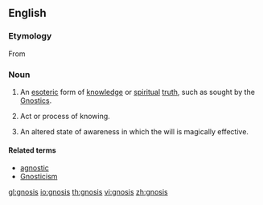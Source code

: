 ==English==

===Etymology===
From {{etyl|grc}} {{term|lang=grc|γνώσις||tr=gnósis|knowledge}}

===Noun===
{{wikipedia}}
{{en-noun|gnoses}}

# {{gnosticism}} An [[esoteric]] form of [[knowledge]] or [[spiritual]] [[truth]], such as sought by the [[Gnostic]]s.
# Act or process of knowing.
# {{occult}} An altered state of awareness in which the will is magically effective.

====Related terms====
* [[agnostic]]
* [[Gnosticism]]

[[gl:gnosis]]
[[io:gnosis]]
[[th:gnosis]]
[[vi:gnosis]]
[[zh:gnosis]]